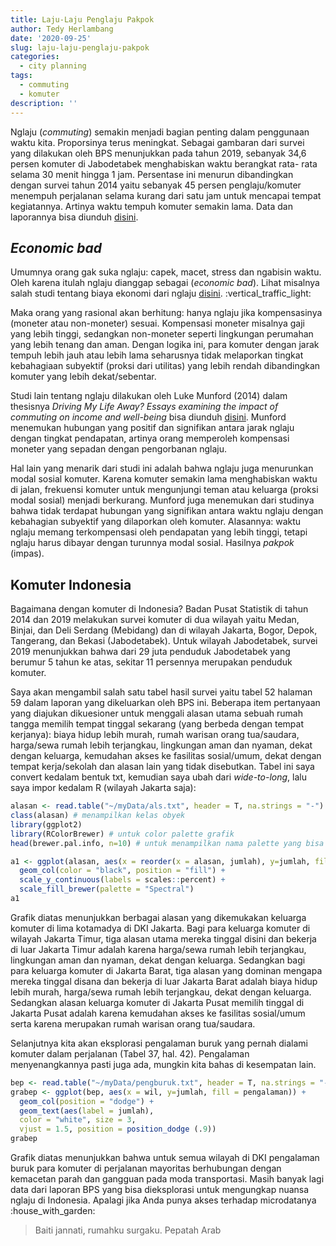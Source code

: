 ```yaml
---
title: Laju-Laju Penglaju Pakpok
author: Tedy Herlambang
date: '2020-09-25'
slug: laju-laju-penglaju-pakpok
categories:
  - city planning
tags:
  - commuting
  - komuter
description: ''
---
```

Nglaju (*commuting*) semakin menjadi bagian penting dalam penggunaan waktu kita. Proporsinya terus meningkat. Sebagai gambaran dari survei yang dilakukan oleh BPS menunjukkan pada tahun 2019, sebanyak 34,6 persen komuter di Jabodetabek menghabiskan waktu berangkat rata-
rata selama 30 menit hingga 1 jam. Persentase ini menurun dibandingkan dengan survei tahun 2014 yaitu sebanyak 45 persen penglaju/komuter menempuh perjalanan selama kurang dari satu jam untuk mencapai tempat kegiatannya. Artinya waktu tempuh komuter semakin lama. Data dan laporannya bisa diunduh [disini](https://www.bps.go.id/publication/2019/12/04/eab87d14d99459f4016bb057/statistik-komuter-jabodetabek-2019.html).

## *Economic bad*

Umumnya orang gak suka nglaju: capek, macet, stress dan ngabisin waktu. Oleh karena itulah nglaju dianggap sebagai (*economic bad*). Lihat misalnya salah studi tentang biaya ekonomi dari nglaju [disini](http://www.milwaukeeindependent.com/syndicated/metro-merry-go-round-new-study-analyzes-negative-impact-true-economic-cost-commuting/). :vertical_traffic_light:

Maka orang yang rasional akan berhitung: hanya nglaju jika kompensasinya (moneter atau non-moneter) sesuai. Kompensasi moneter misalnya gaji yang lebih tinggi, sedangkan non-moneter seperti lingkungan perumahan yang lebih tenang dan aman. Dengan logika ini, para komuter dengan jarak tempuh lebih jauh atau lebih lama seharusnya tidak melaporkan tingkat kebahagiaan subyektif (proksi dari utilitas) yang lebih rendah dibandingkan komuter yang lebih dekat/sebentar.

Studi lain tentang nglaju dilakukan oleh Luke Munford (2014) dalam thesisnya *Driving My Life Away? Essays examining the impact of commuting on income and well-being* bisa diunduh [disini](http://etheses.whiterose.ac.uk/6843/). Munford menemukan hubungan yang positif dan signifikan antara jarak nglaju dengan tingkat pendapatan, artinya orang memperoleh kompensasi moneter yang sepadan dengan pengorbanan nglaju.

Hal lain yang menarik dari studi ini adalah bahwa nglaju juga menurunkan modal sosial komuter. Karena komuter semakin lama menghabiskan waktu di jalan, frekuensi komuter untuk mengunjungi teman atau keluarga (proksi modal sosial) menjadi berkurang. Munford juga menemukan dari studinya bahwa tidak terdapat hubungan yang signifikan antara waktu nglaju dengan kebahagian subyektif yang dilaporkan oleh komuter. Alasannya: waktu nglaju memang terkompensasi oleh pendapatan yang lebih tinggi, tetapi nglaju harus dibayar dengan turunnya modal sosial. Hasilnya *pakpok* (impas). 

## Komuter Indonesia

Bagaimana dengan komuter di Indonesia? Badan Pusat Statistik di tahun 2014 dan 2019 melakukan survei komuter di dua wilayah yaitu Medan, Binjai, dan Deli Serdang (Mebidang) dan di wilayah Jakarta, Bogor, Depok, Tangerang, dan Bekasi (Jabodetabek). Untuk wilayah Jabodetabek, survei 2019 menunjukkan bahwa dari 29 juta penduduk Jabodetabek yang berumur 5 tahun ke atas, sekitar 11 persennya merupakan penduduk komuter. 

Saya akan mengambil salah satu tabel hasil survei yaitu tabel 52 halaman 59 dalam laporan yang dikeluarkan oleh BPS ini. Beberapa item pertanyaan yang diajukan dikuesioner untuk menggali alasan utama sebuah rumah tangga memilih tempat tinggal sekarang (yang berbeda dengan tempat kerjanya): biaya hidup lebih murah, rumah warisan orang tua/saudara, harga/sewa rumah lebih terjangkau, lingkungan aman dan nyaman, dekat dengan keluarga, kemudahan akses ke fasilitas sosial/umum, dekat dengan tempat kerja/sekolah dan alasan lain yang tidak disebutkan. Tabel ini saya convert kedalam bentuk txt, kemudian saya ubah dari *wide-to-long*, lalu saya impor kedalam R (wilayah Jakarta saja): 

```r
alasan <- read.table("~/myData/als.txt", header = T, na.strings = "-") # nama file alasan
class(alasan) # menampilkan kelas obyek
library(ggplot2)
library(RColorBrewer) # untuk color palette grafik
head(brewer.pal.info, n=10) # untuk menampilkan nama palette yang bisa dipilih
```

```r
a1 <- ggplot(alasan, aes(x = reorder(x = alasan, jumlah), y=jumlah, fill=kodya)) + 
  geom_col(color = "black", position = "fill") + 
  scale_y_continuous(labels = scales::percent) + 
  scale_fill_brewer(palette = "Spectral")
a1 
```

Grafik diatas menunjukkan  berbagai alasan yang dikemukakan keluarga komuter di lima kotamadya di DKI Jakarta. Bagi para keluarga komuter di wilayah Jakarta Timur, tiga alasan utama mereka tinggal disini dan bekerja di luar Jakarta Timur adalah karena harga/sewa rumah lebih terjangkau, lingkungan aman dan nyaman, dekat dengan keluarga. Sedangkan bagi para keluarga komuter di Jakarta Barat, tiga alasan yang dominan mengapa mereka tinggal disana dan bekerja di luar Jakarta Barat adalah biaya hidup lebih murah, harga/sewa rumah lebih terjangkau, dekat dengan keluarga. Sedangkan alasan keluarga komuter di Jakarta Pusat memilih tinggal di Jakarta Pusat adalah karena kemudahan akses ke fasilitas sosial/umum serta karena merupakan rumah warisan orang tua/saudara.

Selanjutnya kita akan eksplorasi pengalaman buruk yang pernah dialami komuter dalam perjalanan (Tabel 37, hal. 42). Pengalaman menyenangkannya pasti juga ada, mungkin kita bahas di kesempatan lain.

```r
bep <- read.table("~/myData/pengburuk.txt", header = T, na.strings = "-")
grabep <- ggplot(bep, aes(x = wil, y=jumlah, fill = pengalaman)) + 
  geom_col(position = "dodge") + 
  geom_text(aes(label = jumlah), 
  color = "white", size = 3, 
  vjust = 1.5, position = position_dodge (.9))
grabep
```

Grafik diatas menunjukkan bahwa untuk semua wilayah di DKI pengalaman buruk para komuter di perjalanan mayoritas berhubungan dengan kemacetan parah dan gangguan pada moda transportasi. Masih banyak lagi data dari laporan BPS yang bisa dieksplorasi untuk mengungkap nuansa nglaju di Indonesia. Apalagi jika Anda punya akses terhadap microdatanya :house_with_garden:

> Baiti jannati, rumahku surgaku. Pepatah Arab

